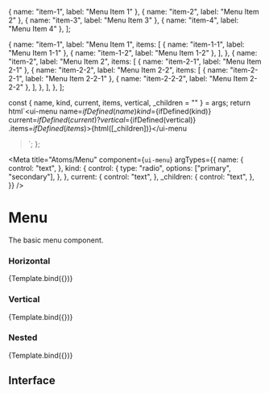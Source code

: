 
  { name: "item-1", label: "Menu Item 1" },
  { name: "item-2", label: "Menu Item 2" },
  { name: "item-3", label: "Menu Item 3" },
  { name: "item-4", label: "Menu Item 4" },
];

  {
    name: "item-1",
    label: "Menu Item 1",
    items: [
      { name: "item-1-1", label: "Menu Item 1-1" },
      { name: "item-1-2", label: "Menu Item 1-2" },
    ],
  },
  {
    name: "item-2",
    label: "Menu Item 2",
    items: [
      { name: "item-2-1", label: "Menu Item 2-1" },
      {
        name: "item-2-2",
        label: "Menu Item 2-2",
        items: [
          { name: "item-2-2-1", label: "Menu Item 2-2-1" },
          { name: "item-2-2-2", label: "Menu Item 2-2-2" },
        ],
      },
    ],
  },
];

  const { name, kind, current, items, vertical, _children = "" } = args;
  return html`<ui-menu
    name=${ifDefined(name)}
    kind=${ifDefined(kind)}
    current=${ifDefined(current)}
    ?vertical=${ifDefined(vertical)}
    .items=${ifDefined(items)}
    >${html([_children])}</ui-menu
  >`;
};

<Meta
  title="Atoms/Menu"
  component={`ui-menu`}
  argTypes={{
    name: {
      control: "text",
    },
    kind: {
      control: {
        type: "radio",
        options: ["primary", "secondary"],
      },
    },
    current: {
      control: "text",
    },
    _children: {
      control: "text",
    },
  }}
/>

# Menu

The basic menu component.

### Horizontal

<Canvas>
  <Story
    name="Horizontal"
    parameters={{ layout: "fullscreen" }}
    args={{
      items: dummyMenuItems,
      current: dummyMenuItems[0].name,
    }}
  >
    {Template.bind({})}
  </Story>
</Canvas>

### Vertical

<Canvas>
  <Story
    name="Vertical"
    parameters={{ layout: "fullscreen" }}
    args={{
      vertical: true,
      items: dummyMenuItems,
      current: dummyMenuItems[0].name,
    }}
  >
    {Template.bind({})}
  </Story>
</Canvas>

### Nested

<Canvas>
  <Story
    name="Nested"
    parameters={{ layout: "fullscreen" }}
    height="300px"
    args={{
      items: dummyMenuItemsNested,
      current: dummyMenuItemsNested[0].name,
    }}
  >
    {Template.bind({})}
  </Story>
</Canvas>

## Interface

<ArgsTable />
